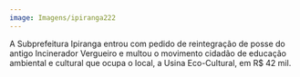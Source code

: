 ```yaml
---
image: Imagens/ipiranga222
---
```

A Subprefeitura Ipiranga entrou com pedido de reintegração de posse do antigo Incinerador Vergueiro e multou o movimento cidadão de educação ambiental e cultural que ocupa o local, a Usina Eco-Cultural, em R$ 42 mil.